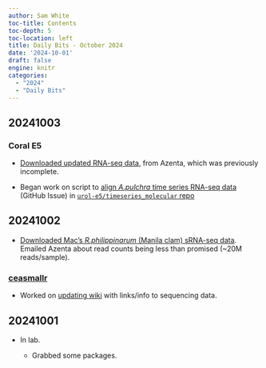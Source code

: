 ```yaml
---
author: Sam White
toc-title: Contents
toc-depth: 5
toc-location: left
title: Daily Bits - October 2024
date: '2024-10-01'
draft: false
engine: knitr
categories:
  - "2024"
  - "Daily Bits"
---
```

## 20241003

### Coral E5

- [Downloaded updated RNA-seq data](../2024-09-26-Data-Received---E5-Coral-Time-Series-RNA-seq-Azenta-Project-30-1047560508/index.qmd), from Azenta, which was previously incomplete.

- Began work on script to [align _A.pulchra_ time series RNA-seq data](https://github.com/urol-e5/timeseries_molecular/issues/1) (GitHub Issue) in [`urol-e5/timeseries_molecular` repo](https://github.com/urol-e5/timeseries_molecular/tree/main) 

## 20241002

- [Downloaded Mac's _R.philippinarum_ (Manila clam) sRNA-seq data](../2024-10-01-Data-Received---R.philippinarum-(Manilla-clam)-sRNA-seq-Data-from-Azenta-Project-30-1035633055/index.qmd). Emailed Azenta about read counts being less than promised (~20M reads/sample).

### [ceasmallr](https://github.com/sr320/ceasmallr)

- Worked on [updating wiki](https://github.com/sr320/ceasmallr/wiki) with links/info to sequencing data.

## 20241001

- In lab.

  - Grabbed some packages.
